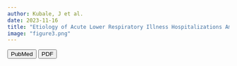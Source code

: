 ```yaml
---
author: Kubale, J et al.
date: 2023-11-16
title: "Etiology of Acute Lower Respiratory Illness Hospitalizations Among Infants in 4 Countries"
image: "figure3.png"
---
```


::: column-body-outset
:::

::: column-body-outset
[<button type="button" class="btn btn-outline-dark mb-2">PubMed</button>](https://pubmed.ncbi.nlm.nih.gov/38130597/) [<button type="button" class="btn btn-outline-dark mb-2">PDF</button>](ofid_ftd.pdf)
:::
